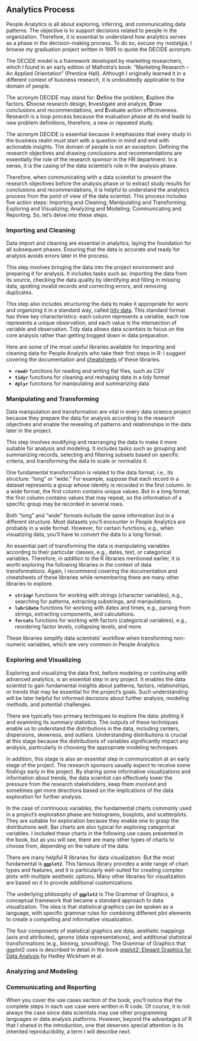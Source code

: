 ## Analytics Process


People Analytics is all about exploring, inferring, and communicating data patterns. The objective is to support decisions related to people in the organization. Therefore, it is essential to understand how analytics serves as a phase in the decision-making process. To do so, excuse my nostalgia; I browse my graduation project written in 1995 to quote the DECIDE acronym. 

The DECIDE model is a framework developed by marketing researchers, which I found in an early edition of Malhotra's book: "Marketing Research – An Applied Orientation" (Prentice Hall). Although I originally learned it in a different context of business research, it is undoubtedly applicable to the domain of people.

The acronym DECIDE may stand for: **D**efine the problem, **E**xplore the factors, **C**hoose research design, **I**nvestigate and analyze, **D**raw conclusions and recommendations, and **E**valuate action effectiveness. Research is a loop process because the evaluation phase at its end leads to new problem definitions, therefore, a new or repeated study.

The acronym DECIDE is essential because it emphasizes that every study in the business realm must start with a question in mind and end with actionable insights. The domain of people is not an exception. Defining the research objectives and drawing conclusions and recommendations are essentially the role of the research sponsor in the HR department. In a sense, it is the casing of the data scientist's role in the analysis phase.

Therefore, when communicating with a data scientist to present the research objectives before the analysis phase or to extract study results for conclusions and recommendations, it is helpful to understand the analytics process from the point of view of the data scientist. This process includes five action steps: Importing and Cleaning; Manipulating and Transforming; Exploring and Visualizing; Analyzing and Modeling; Communicating and Reporting. So, let's delve into these steps.  


### Importing and Cleaning

Data import and cleaning are essential in analytics, laying the foundation for all subsequent phases. Ensuring that the data is accurate and ready for analysis avoids errors later in the process.

This step involves bringing the data into the project environment and preparing it for analysis. It includes tasks such as: importing the data from its source, checking the data quality by identifying and filling in missing data, spotting invalid records and correcting errors, and removing duplicates.

This step also includes structuring the data to make it appropriate for work and organizing it in a standard way, called [tidy data](https://r4ds.had.co.nz/tidy-data.html). This standard format has three key characteristics: each column represents a variable, each row represents a unique observation, and each value is the intersection of variable and observation. Tidy data allows data scientists to focus on the core analysis rather than getting bogged down in data preparation.

Here are some of the most useful libraries available for importing and cleaning data for People Analysts who take their first steps in R: I suggest covering the documentation and [cheatsheets](https://posit.co/resources/cheatsheets/) of these libraries.

*	**`readr`** functions for reading and writing flat files, such as CSV
*	**`tidyr`** functions for cleaning and reshaping data in a tidy format
*	**`dplyr`** functions for manipulating and summarizing data 


### Manipulating and Transforming

Data manipulation and transformation are vital in every data science project because they prepare the data for analysis according to the research objectives and enable the revealing of patterns and relationships in the data later in the project.

This step involves modifying and rearranging the data to make it more suitable for analysis and modeling. It includes tasks such as grouping and summarizing records, selecting and filtering subsets based on specific criteria, and transforming the data to scale or normalize it.

One fundamental transformation is related to the data format, i.e., its structure: "long" or "wide." For example, suppose that each record in a dataset represents a group whose identity is recorded in the first column. In a wide format, the first column contains unique values. But in a long format, the first column contains values that may repeat, so the information of a specific group may be recorded in several rows.

Both "long" and "wide" formats include the same information but in a different structure. Most datasets you'll encounter in People Analytics are probably in a wide format. However, for certain functions, e.g., when visualizing data, you'll have to convert the data to a long format.

An essential part of transforming the data is manipulating variables according to their particular classes, e.g., dates, text, or categorical variables. Therefore, in addition to the R libraries mentioned earlier, it is worth exploring the following libraries in the context of data transformations. Again, I recommend covering the documentation and cheatsheets of these libraries while remembering there are many other libraries to explore.

*	**`stringr`** functions for working with strings (character variables), e.g., searching for patterns, extracting substrings, and manipulations.
*	**`lubridate`** functions for working with dates and times, e.g., parsing from strings, extracting components, and calculations.
*	**`forcats`** functions for working with factors (categorical variables), e.g., reordering factor levels, collapsing levels, and more. 

These libraries simplify data scientists' workflow when transforming non-numeric variables, which are very common in People Analytics.


### Exploring and Visualizing

Exploring and visualizing the data first, before modeling or continuing with advanced analytics, is an essential step in any project. It enables the data scientist to gain fundamental insights about patterns, factors, relationships, or trends that may be essential for the project's goals. Such understanding will be later helpful for informed decisions about further analysis, modeling methods, and potential challenges.

There are typically two primary techniques to explore the data: plotting it and examining its summary statistics. The outputs of these techniques enable us to understand the distributions in the data, including centers, dispersions, skewness, and outliers. Understanding distributions is crucial at this stage because the distributions of variables significantly impact any analysis, particularly in choosing the appropriate modeling techniques. 

In addition, this stage is also an essential step in communication at an early stage of the project. The research sponsors usually expect to receive some findings early in the project. By sharing some informative visualizations and information about trends, the data scientist can effectively lower the pressure from the research stakeholders, keep them involved and sometimes get more directions based on the implications of the data exploration for further analysis.

In the case of continuous variables, the fundamental charts commonly used in a project's exploration phase are histograms, boxplots, and scatterplots. They are suitable for exploration because they enable one to grasp the distributions well. Bar charts are also typical for exploring categorical variables. I included these charts in the following use cases presented in the book, but as you will see, there are many other types of charts to choose from, depending on the nature of the data. 

There are many helpful R libraries for data visualization. But the most fundamental is **`ggplot2`**. This famous library provides a wide range of chart types and features, and it is particularly well-suited for creating complex plots with multiple aesthetic options. Many other libraries for visualization are based on it to provide additional customizations. 

The underlying philosophy of **`ggplot2`** is The Grammar of Graphics, a conceptual framework that became a standard approach to data visualization. The idea is that statistical graphics can be spoken as a language, with specific grammar rules for combining different plot elements to create a compelling and informative visualization. 

The four components of statistical graphics are data, aesthetic mappings (axis and attributes), geoms (data representations), and additional statistical transformations (e.g., binning, smoothing). The Grammar of Graphics that ggplot2 uses is described in detail in the book [ggplot2: Elegant Graphics for Data Analysis](https://ggplot2-book.org/index.html) by Hadley Wickham et al. 


### Analyzing and Modeling

### Communicating and Reporting


When you cover the use cases section of the book, you'll notice that the complete steps in each use case were written in R code. Of course, it is not always the case since data scientists may use other programming languages or data analysis platforms. However, beyond the advantages of R that I shared in the introduction, one that deserves special attention is its inherited reproducibility, a term I will describe next. 
